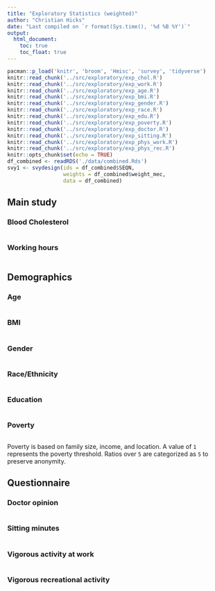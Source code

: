 ```yaml
---
title: "Exploratory Statistics (weighted)"
author: "Christian Hicks"
date: "Last compiled on `r format(Sys.time(), '%d %B %Y')`"
output:
  html_document:
    toc: true
    toc_float: true
---
```


```r
pacman::p_load('knitr', 'broom', 'Hmisc', 'survey', 'tidyverse')
knitr::read_chunk('../src/exploratory/exp_chol.R')
knitr::read_chunk('../src/exploratory/exp_work.R')
knitr::read_chunk('../src/exploratory/exp_age.R')
knitr::read_chunk('../src/exploratory/exp_bmi.R')
knitr::read_chunk('../src/exploratory/exp_gender.R')
knitr::read_chunk('../src/exploratory/exp_race.R')
knitr::read_chunk('../src/exploratory/exp_edu.R')
knitr::read_chunk('../src/exploratory/exp_poverty.R')
knitr::read_chunk('../src/exploratory/exp_doctor.R')
knitr::read_chunk('../src/exploratory/exp_sitting.R')
knitr::read_chunk('../src/exploratory/exp_phys_work.R')
knitr::read_chunk('../src/exploratory/exp_phys_rec.R')
knitr::opts_chunk$set(echo = TRUE)
df_combined <- readRDS('./data/combined.Rds')
svy1 <- svydesign(ids = df_combined$SEQN,
                  weights = df_combined$weight_mec,
                  data = df_combined)
```

## Main study
### Blood Cholesterol
```r
```

### Working hours
```r
```

## Demographics
### Age
```r
```

### BMI
```r
```

### Gender
```r
```

### Race/Ethnicity
```r
```

### Education
```r
```

### Poverty
```r
```

Poverty is based on family size, income, and location. A value of `1` represents the poverty threshold. Ratios over `5` are categorized as `5` to preserve anonymity.

## Questionnaire
### Doctor opinion
```r
```

### Sitting minutes
```r
```

### Vigorous activity at work
```r
```

### Vigorous recreational activity
```r
```